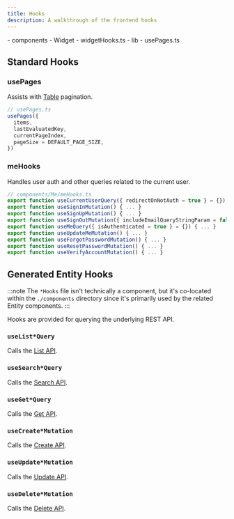 ```yaml
---
title: Hooks
description: A walkthrough of the frontend hooks
---
```



<FileTree>
- components
  - Widget
    - widgetHooks.ts
- lib
  - usePages.ts
</FileTree>

## Standard Hooks

### usePages

Assists with [Table](./components#table) pagination.

```js
// usePages.ts
usePages({
  items,
  lastEvaluatedKey,
  currentPageIndex,
  pageSize = DEFAULT_PAGE_SIZE,
})
```

### meHooks

Handles user auth and other queries related to the current user.

```js
// components/Me/meHooks.ts
export function useCurrentUserQuery({ redirectOnNotAuth = true } = {}) { ... }
export function useSignInMutation() { ... }
export function useSignUpMutation() { ... }
export function useSignOutMutation({ includeEmailQueryStringParam = false } = {}) { ... }
export function useMeQuery({ isAuthenticated = true } = {}) { ... }
export function useUpdateMeMutation() { ... }
export function useForgotPasswordMutation() { ... }
export function useResetPasswordMutation() { ... }
export function useVerifyAccountMutation() { ... }

```

## Generated Entity Hooks

:::note
The `*Hooks` file isn't technically a component, but it's co-located within the `./components` directory since it's primarily used by the related Entity components.
:::

Hooks are provided for querying the underlying REST API.

### `useList*Query`

Calls the [List API]().

### `useSearch*Query`

Calls the [Search API]().

### `useGet*Query`

Calls the [Get API]().

### `useCreate*Mutation`

Calls the [Create API]().

### `useUpdate*Mutation`

Calls the [Update API]().

### `useDelete*Mutation`

Calls the [Delete API]().